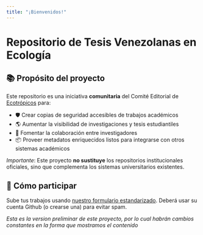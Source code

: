 ```yaml
---
title: "¡Bienvenidos!"
---
```


# Repositorio de Tesis Venezolanas en Ecología 

## 📚 Propósito del proyecto

Este repositorio es una iniciativa **comunitaria** del Comité Editorial de [Ecotrópicos](https://ecotropicos.svecologia.org/) para:

- 🛡️ Crear copias de seguridad accesibles de trabajos académicos
- 🌎 Aumentar la visibilidad de investigaciones y tesis estudiantiles
- 🤝 Fomentar la colaboración entre investigadores
- 📦 Proveer metadatos enriquecidos listos para integrarse con otros sistemas académicos

*Importante*: Este proyecto **no sustituye** los repositorios institucionales oficiales, sino que complementa los sistemas universitarios existentes.

## 🚀 Cómo participar

Sube tus trabajos usando [nuestro formulario estandarizado](https://github.com/svecologia/repositorio-tesis/issues/new/choose). Deberá usar su cuenta Github (o crearse una) para evitar spam.

*Esta es la version preliminar de este proyecto, por lo cual habrán cambios constantes en la forma que mostramos el contenido*